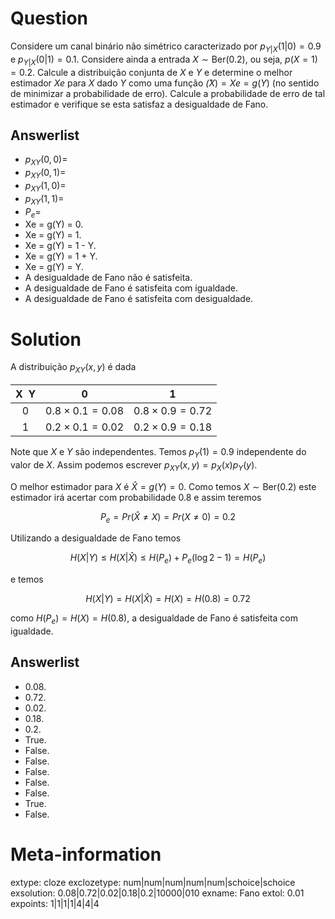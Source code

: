 <!-- https://web.njit.edu/~simeone/midit11.pdf -->
Question
========
Considere um canal binário não simétrico caracterizado por
$p_{Y|X}(1|0) = 0.9$  e $p_{Y|X}(0|1) = 0.1$.
Considere ainda a entrada $X \sim \text{Ber}(0.2)$, ou seja, $p(X=1)=0.2$.
Calcule a distribuição conjunta de $X$ e $Y$ e determine o melhor estimador
$Xe$ para $X$ dado $Y$ como uma função $\hat(X) = Xe = g(Y)$ (no sentido
de minimizar a probabilidade de erro). Calcule a probabilidade de erro de tal 
estimador e verifique se esta satisfaz a desigualdade de Fano.

Answerlist
---------------
* $p_{XY}(0,0)=$ 
* $p_{XY}(0,1)=$
* $p_{XY}(1,0)=$
* $p_{XY}(1,1)=$
* $P_e=$
* Xe = g(Y) = 0.
* Xe = g(Y) = 1.
* Xe = g(Y) = 1 - Y.
* Xe = g(Y) = 1 + Y.
* Xe = g(Y) = Y.
* A desigualdade de Fano não é satisfeita.
* A desigualdade de Fano é satisfeita com igualdade.
* A desigualdade de Fano é satisfeita com desigualdade.


Solution
=========

A distribuição $p_{XY}(x,y)$ é dada

| X \ Y |             0           |             1           | 
|:-----:|:-----------------------:|:-----------------------:|
|   0   | $0.8 \times 0.1 = 0.08$ | $0.8 \times 0.9 = 0.72$ | 
|   1   | $0.2 \times 0.1 = 0.02$ | $0.2 \times 0.9 = 0.18$ |

Note que $X$ e $Y$ são independentes. Temos $p_Y(1)=0.9$ independente do valor de $X$.
Assim podemos escrever $p_{XY}(x,y) = p_X(x)p_Y(y)$.

O melhor estimador para $X$ é $\hat{X} = g(Y) = 0$. Como temos $X \sim \text{Ber}(0.2)$
este estimador irá acertar com probabilidade $0.8$ e assim teremos

$$
P_e = Pr(\hat{X} \neq X) = Pr(X \neq 0) = 0.2
$$

Utilizando a desigualdade de Fano temos

$$
H(X|Y) \leq H(X|\hat{X}) \leq H(P_e) + P_e(\log 2 - 1) = H(P_e)
$$

e temos

$$
H(X|Y) = H(X|\hat{X}) = H(X) = H(0.8) = 0.72
$$

como $H(P_e) = H(X) = H(0.8)$, a desigualdade de Fano é satisfeita com igualdade.


Answerlist
----------
* 0.08. 
* 0.72.
* 0.02.
* 0.18.
* 0.2.
* True.
* False.
* False.
* False.
* False.
* False.
* True.
* False.




Meta-information
================
extype: cloze
exclozetype: num|num|num|num|num|schoice|schoice
exsolution: 0.08|0.72|0.02|0.18|0.2|10000|010
exname: Fano
extol: 0.01
expoints: 1|1|1|1|4|4|4

